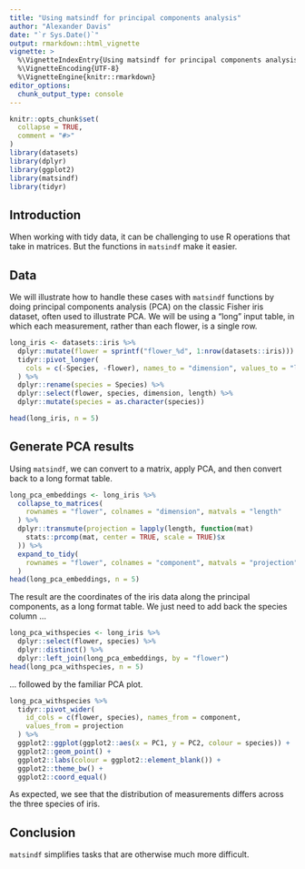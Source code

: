 ```yaml
---
title: "Using matsindf for principal components analysis"
author: "Alexander Davis"
date: "`r Sys.Date()`"
output: rmarkdown::html_vignette
vignette: >
  %\VignetteIndexEntry{Using matsindf for principal components analysis}
  %\VignetteEncoding{UTF-8}
  %\VignetteEngine{knitr::rmarkdown}
editor_options: 
  chunk_output_type: console
---
```


```r
knitr::opts_chunk$set(
  collapse = TRUE,
  comment = "#>"
)
library(datasets)
library(dplyr)
library(ggplot2)
library(matsindf)
library(tidyr)
```


## Introduction

When working with tidy data, it can be challenging to use R operations that take in matrices.
But the functions in `matsindf` make it easier.


## Data

We will illustrate how to handle these cases with `matsindf` functions
by doing principal components analysis (PCA) on the classic Fisher iris dataset, 
often used to illustrate PCA.
We will be using a "long" input table, in which each measurement, rather than each flower, is a single row.

```r
long_iris <- datasets::iris %>%
  dplyr::mutate(flower = sprintf("flower_%d", 1:nrow(datasets::iris))) %>%
  tidyr::pivot_longer(
    cols = c(-Species, -flower), names_to = "dimension", values_to = "length"
  ) %>%
  dplyr::rename(species = Species) %>%
  dplyr::select(flower, species, dimension, length) %>%
  dplyr::mutate(species = as.character(species))

head(long_iris, n = 5)
```


## Generate PCA results

Using `matsindf`, we can convert to a matrix, apply PCA, and then convert back to a long format table.

```r
long_pca_embeddings <- long_iris %>%
  collapse_to_matrices(
    rownames = "flower", colnames = "dimension", matvals = "length"
  ) %>%
  dplyr::transmute(projection = lapply(length, function(mat)
    stats::prcomp(mat, center = TRUE, scale = TRUE)$x
  )) %>%
  expand_to_tidy(
    rownames = "flower", colnames = "component", matvals = "projection"
  )
head(long_pca_embeddings, n = 5)
```

The result are the coordinates of the iris data along the principal components, 
as a long format table.
We just need to add back the species column ...

```r
long_pca_withspecies <- long_iris %>%
  dplyr::select(flower, species) %>%
  dplyr::distinct() %>%
  dplyr::left_join(long_pca_embeddings, by = "flower")
head(long_pca_withspecies, n = 5)
```

... followed by the familiar PCA plot.

```r
long_pca_withspecies %>%
  tidyr::pivot_wider(
    id_cols = c(flower, species), names_from = component,
    values_from = projection
  ) %>%
  ggplot2::ggplot(ggplot2::aes(x = PC1, y = PC2, colour = species)) + 
  ggplot2::geom_point() +
  ggplot2::labs(colour = ggplot2::element_blank()) +
  ggplot2::theme_bw() +
  ggplot2::coord_equal()
```

As expected, we see that the distribution of measurements differs across the three species of iris.


## Conclusion

`matsindf` simplifies tasks that are otherwise much more difficult.




